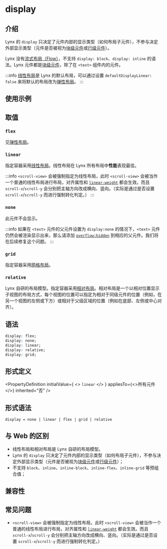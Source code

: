 # display


## 介绍

Lynx 的 `display` 只决定了元件内部的显示类型（如何布局子元件），不参与决定外部显示类型（元件是否被视为[块级元件](https://developer.mozilla.org/zh-CN/docs/Glossary/Block-level_content)或[行级元件](https://developer.mozilla.org/zh-CN/docs/Glossary/Inline-level_content)）。

Lynx 没有[流式布局（Flow）](https://developer.mozilla.org/zh-CN/docs/Web/CSS/CSS_flow_layout)，不支持 `display: block`、`display: inline` 的语法。Lynx 元件都是[块级元件](https://developer.mozilla.org/zh-CN/docs/Glossary/Block-level_content)，除了在 `<text>` 组件内的元件。

:::info
[线性布局](guide/ui/layout/linear-layout.mdx)是 Lynx 的默认布局，可以通过设置 `defaultDisplayLinear: false` 来将默认的布局改为[弹性布局](guide/ui/layout/flexible-box-layout.mdx)。
:::

## 使用示例


<Go
  example="css-api"
  entry="src/display"
  defaultFile="src/display/App.tsx"
  img="/assets/doc/css/display.jpg"
  defaultEntryFile="dist/display.lynx.bundle"
  entry="src/display"
/>

## 取值

### `flex`

见[弹性布局](guide/ui/layout/flexible-box-layout.mdx)。

### `linear`

指定容器采用[线性布局](guide/ui/layout/linear-layout.mdx)。线性布局在 Lynx 所有布局中**性能**表现最佳。

:::info
`<scroll-view>` 会被强制指定为线性布局，此时 `<scroll-view>` 会被当作一个普通的线性布局进行布局，对齐属性和 [`linear-weight`](./linear-weight) 都会生效。而且 `scroll-x`/`scroll-y` 会分别把主轴方向改成横向、竖向。（实际是通过是否设置 `scroll-x`/`scroll-y` 而进行强制转化判定。）
:::

### `none`

此元件不会显示。

:::info
如果在 `<text>` 元件的父元件设置为 `display:none` 的情况下，`<text>` 元件仍然会被渲染显示出来，那么请添加 [`overflow:hidden`](./overflow) 到相应的父元件。我们将在后续修复这个问题。
:::

### `grid`

指定容器采用[网格布局](guide/ui/layout/grid-layout.mdx)。

### `relative`

Lynx 自研的布局模型。指定容器采用[相对布局](guide/ui/layout/relative-layout.mdx)。相对布局是一个以相对位置显示子视图的布局方式，每个视图的位置可以指定为相对于同级元件的位置（例如，在另一个视图的左侧或下方）或相对于父级区域的位置（例如在底部、左侧或中心对齐）。

## 语法

```css
display: flex;
display: none;
display: linear;
display: relative;
display: grid;
```

## 形式定义


<PropertyDefinition
  initialValue={
    <>
      <code>linear</code>
    </>
  }
  appliesTo={<>所有元件</>}
  inherited="否"
/>

## 形式语法

```
display = none | linear | flex | grid | relative
```

## 与 Web 的区别

- 线性布局和相对布局是 Lynx 自研的布局模型。
- Lynx 的 `display` 只决定了元件内部的显示类型（如何布局子元件），不参与决定外部显示类型（元件是否被视为[块级元件](https://developer.mozilla.org/zh-CN/docs/Glossary/Block-level_content)或[行级元件](https://developer.mozilla.org/zh-CN/docs/Glossary/Inline-level_content)）；
- 不支持 `block`、`inline`、`inline-block`、`inline-flex`、`inline-grid` 等预组合值；

## 兼容性


<LegacyCompatTable metadata="css/properties/display" />

## 常见问题

- `<scroll-view>` 会被强制指定为线性布局，此时 `<scroll-view>` 会被当作一个普通的线性布局进行布局，对齐属性和 [`linear-weight`](./linear-weight) 都会生效。而且 `scroll-x`/`scroll-y` 会分别把主轴方向改成横向、竖向。（实际是通过是否设置 `scroll-x`/`scroll-y` 而进行强制转化判定。）
